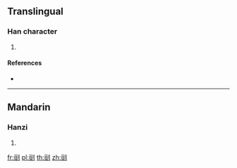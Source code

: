 {{character info/new}}
==Translingual==

===Han character===
{{Han char|rn=18|rad=刀|as=06|sn=8|four=|canj=MMLN,XMMLN|ids=⿰亘刂}}

# {{defn|Han|sort=刀06}}

====References====
* {{Han ref|kx=0138.350|dkj=01949|dj=0314.120|hdz=10333.010|uh=522F|ud=21039}}

----

==Mandarin==

===Hanzi===
{{cmn-hanzi|pin=[[gēn]] ([[gen1]])|wg=ken<sup>1</sup>}}

# {{defn|lang=cmn|sort=刀06}}

[[fr:刯]]
[[pl:刯]]
[[th:刯]]
[[zh:刯]]